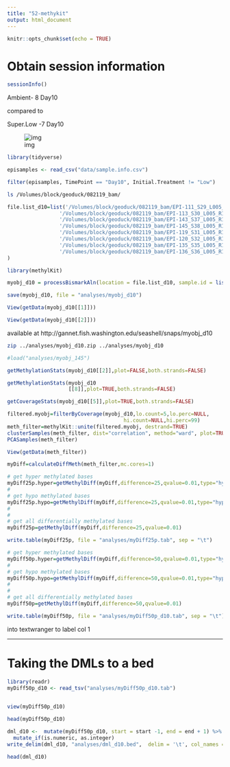 ```yaml
---
title: "52-methykit"
output: html_document
---
```


```r
knitr::opts_chunk$set(echo = TRUE)
```

# Obtain session information

```r
sessionInfo()
```


Ambient- 8	Day10 

compared to

Super.Low	-7 Day10

![img](https://gannet.fish.washington.edu/seashell/snaps/genome_memory_manuscript_-_Google_Docs_2019-09-13_10-25-37.png)


```r
library(tidyverse)

```

```r
episamples <- read_csv("data/sample.info.csv")
```


```r
filter(episamples, TimePoint == "Day10", Initial.Treatment != "Low")
```


```bash
ls /Volumes/block/geoduck/082119_bam/

```





```r
file.list_d10=list('/Volumes/block/geoduck/082119_bam/EPI-111_S29_L005_R1_001_val_1_bismark_bt2_pe.deduplicated.sorted.bam',
                 '/Volumes/block/geoduck/082119_bam/EPI-113_S30_L005_R1_001_val_1_bismark_bt2_pe.deduplicated.sorted.bam',
                 '/Volumes/block/geoduck/082119_bam/EPI-143_S37_L005_R1_001_val_1_bismark_bt2_pe.deduplicated.sorted.bam',
                 '/Volumes/block/geoduck/082119_bam/EPI-145_S38_L005_R1_001_val_1_bismark_bt2_pe.deduplicated.sorted.bam',
                 '/Volumes/block/geoduck/082119_bam/EPI-119_S31_L005_R1_001_val_1_bismark_bt2_pe.deduplicated.sorted.bam',
                 '/Volumes/block/geoduck/082119_bam/EPI-120_S32_L005_R1_001_val_1_bismark_bt2_pe.deduplicated.sorted.bam',
                 '/Volumes/block/geoduck/082119_bam/EPI-135_S35_L005_R1_001_val_1_bismark_bt2_pe.deduplicated.sorted.bam',
                 '/Volumes/block/geoduck/082119_bam/EPI-136_S36_L005_R1_001_val_1_bismark_bt2_pe.deduplicated.sorted.bam'
)
```





```r
library(methylKit)
```



```r
myobj_d10 = processBismarkAln(location = file.list_d10, sample.id = list("111","113","143","145","119","120","135","136"), assembly = "v074", read.context="CpG", mincov=2, treatment = c(0,0,0,0,1,1,1,1))
```

```r
save(myobj_d10, file = "analyses/myobj_d10")
```



```r
View(getData(myobj_d10[[1]]))
```

```r
View(getData(myobj_d10[[2]]))
```



available at http://gannet.fish.washington.edu/seashell/snaps/myobj_d10

```bash
zip ../analyses/myobj_d10.zip ../analyses/myobj_d10
```



```r
#load("analyses/myobj_145")
```





```r
getMethylationStats(myobj_d10[[2]],plot=FALSE,both.strands=FALSE)
```

```r
getMethylationStats(myobj_d10
                    [[8]],plot=TRUE,both.strands=FALSE)
```

```r
getCoverageStats(myobj_d10[[5]],plot=TRUE,both.strands=FALSE)
```


```r
filtered.myobj=filterByCoverage(myobj_d10,lo.count=5,lo.perc=NULL,
                                      hi.count=NULL,hi.perc=99)
meth_filter=methylKit::unite(filtered.myobj, destrand=TRUE)
clusterSamples(meth_filter, dist="correlation", method="ward", plot=TRUE)
PCASamples(meth_filter)
```






```r
View(getData(meth_filter))
```











```r
myDiff=calculateDiffMeth(meth_filter,mc.cores=1)
```



```r
# get hyper methylated bases
myDiff25p.hyper=getMethylDiff(myDiff,difference=25,qvalue=0.01,type="hyper")
#
# get hypo methylated bases
myDiff25p.hypo=getMethylDiff(myDiff,difference=25,qvalue=0.01,type="hypo")
#
#
# get all differentially methylated bases
myDiff25p=getMethylDiff(myDiff,difference=25,qvalue=0.01)
```




```r
write.table(myDiff25p, file = "analyses/myDiff25p.tab", sep = "\t")
```


```r
# get hyper methylated bases
myDiff50p.hyper=getMethylDiff(myDiff,difference=50,qvalue=0.01,type="hyper")
#
# get hypo methylated bases
myDiff50p.hypo=getMethylDiff(myDiff,difference=50,qvalue=0.01,type="hypo")
#
#
# get all differentially methylated bases
myDiff50p=getMethylDiff(myDiff,difference=50,qvalue=0.01)
```




```r
write.table(myDiff50p, file = "analyses/myDiff50p_d10.tab", sep = "\t")
```



into textwranger to label col 1

---
# Taking the DMLs to a bed

```r
library(readr)
myDiff50p_d10 <- read_tsv("analyses/myDiff50p_d10.tab")
 
```


```r
view(myDiff50p_d10)
```

```r
head(myDiff50p_d10)
```



```r
dml_d10 <-  mutate(myDiff50p_d10, start = start -1, end = end + 1) %>% select(chr, start, end, meth.diff) %>% 
  mutate_if(is.numeric, as.integer) 
write_delim(dml_d10, "analyses/dml_d10.bed",  delim = '\t', col_names = FALSE)
```


```r
head(dml_d10)
```

